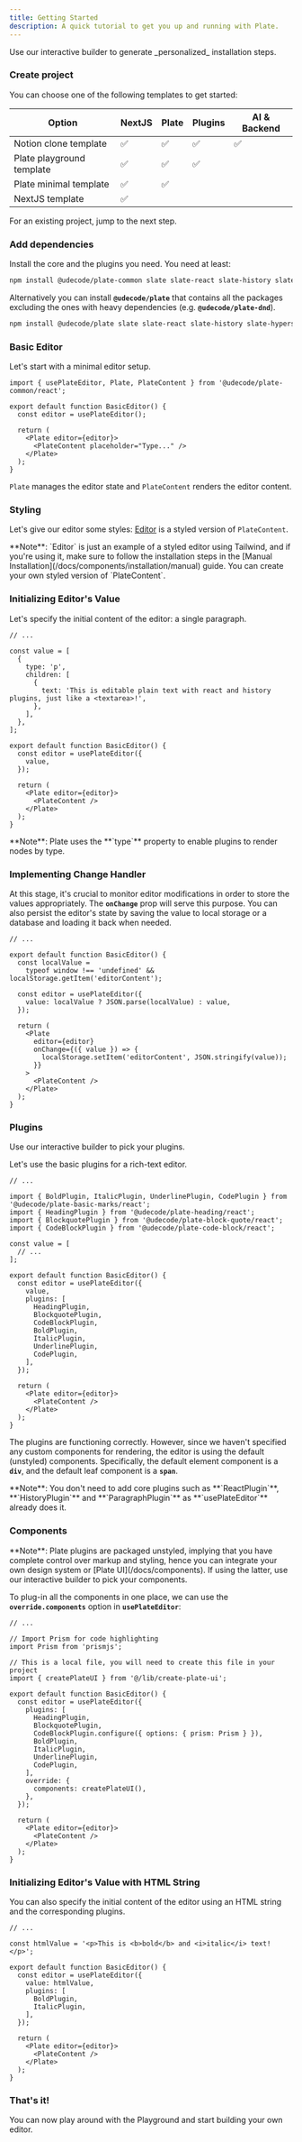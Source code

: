 ```yaml
---
title: Getting Started
description: A quick tutorial to get you up and running with Plate.
---
```


<Callout className="my-4">
  Use our <Link href="/?builder=true" target="_blank">interactive builder</Link> to generate _personalized_ installation steps.
</Callout>

<Steps>

### Create project

You can choose one of the following templates to get started:

| Option                                                                                                             | NextJS |  Plate | Plugins | AI & Backend |
| ------------------------------------------------------------------------------------------------------------------ | ------ |  ----- | ------- | --- |
| <Link target="_blank" href="https://pro.platejs.org/docs/templates/potion">Notion clone template</Link>     | ✅      | ✅    | ✅   | ✅  |✅ |
| <Link target="_blank" href="https://github.com/udecode/plate-playground-template">Plate playground template</Link> | ✅      | ✅    | ✅  |  |
| <Link target="_blank" href="https://github.com/udecode/plate-template">Plate minimal template</Link>               | ✅      | ✅    |    |   |  
| <Link target="_blank" href="/docs/components/installation/next">NextJS template</Link>                             | ✅      |       |    |  |

For an existing project, jump to the next step.

### Add dependencies

Install the core and the plugins you need. You need at least:

```bash
npm install @udecode/plate-common slate slate-react slate-history slate-hyperscript react react-dom
```

Alternatively you can install **`@udecode/plate`** that contains all the packages excluding the ones with heavy dependencies (e.g. **`@udecode/plate-dnd`**).

```bash
npm install @udecode/plate slate slate-react slate-history slate-hyperscript react react-dom
```

### Basic Editor

Let's start with a minimal editor setup.

```tsx showLineNumbers {4,7-9}
import { usePlateEditor, Plate, PlateContent } from '@udecode/plate-common/react';

export default function BasicEditor() {
  const editor = usePlateEditor();

  return (
    <Plate editor={editor}>
      <PlateContent placeholder="Type..." />
    </Plate>
  );
}
```

`Plate` manages the editor state and `PlateContent` renders the editor content.

<ComponentPreview name="basic-editor-default-demo" padding="md" />

### Styling

Let's give our editor some styles: [Editor](/docs/components/editor) is a styled version of `PlateContent`.

<ComponentPreview name="basic-editor-styling-demo" padding="md" />

<Callout className="mt-4">
  **Note**: `Editor` is just an example of a styled editor using Tailwind, and if you're using it, make sure to follow the installation steps in the [Manual Installation](/docs/components/installation/manual) guide. You can create your own styled version of `PlateContent`.
  <ComponentSource name="editor" />
</Callout>

### Initializing Editor's Value

Let's specify the initial content of the editor: a single paragraph.

```tsx showLineNumbers {3-12,16}
// ...

const value = [
  {
    type: 'p',
    children: [
      {
        text: 'This is editable plain text with react and history plugins, just like a <textarea>!',
      },
    ],
  },
];

export default function BasicEditor() {
  const editor = usePlateEditor({
    value,
  });

  return (
    <Plate editor={editor}>
      <PlateContent />
    </Plate>
  );
}
```

<Callout className="mt-4">
  **Note**: Plate uses the **`type`** property to enable plugins to render nodes
  by type.
</Callout>

<ComponentPreview name="basic-editor-value-demo" padding="md" />

### Implementing Change Handler

At this stage, it's crucial to monitor editor modifications in order to store the values appropriately. The **`onChange`** prop will serve this purpose. You can also persist the editor's state by saving the value to local storage or a database and loading it back when needed.

```tsx showLineNumbers {4-5,8,14-16}
// ...

export default function BasicEditor() {
  const localValue =
    typeof window !== 'undefined' && localStorage.getItem('editorContent');

  const editor = usePlateEditor({
    value: localValue ? JSON.parse(localValue) : value,
  });

  return (
    <Plate
      editor={editor}
      onChange={({ value }) => {
        localStorage.setItem('editorContent', JSON.stringify(value));
      }}
    >
      <PlateContent />
    </Plate>
  );
}
```

<ComponentPreview name="basic-editor-handler-demo" padding="md" />

### Plugins

<Callout className="my-4">
  Use our <Link href="/?builder=true" target="_blank">interactive builder</Link> to pick your plugins.
</Callout>

Let's use the basic plugins for a rich-text editor.

```tsx showLineNumbers {15-23}
// ...

import { BoldPlugin, ItalicPlugin, UnderlinePlugin, CodePlugin } from '@udecode/plate-basic-marks/react';
import { HeadingPlugin } from '@udecode/plate-heading/react';
import { BlockquotePlugin } from '@udecode/plate-block-quote/react';
import { CodeBlockPlugin } from '@udecode/plate-code-block/react';

const value = [
  // ...
];

export default function BasicEditor() {
  const editor = usePlateEditor({
    value,
    plugins: [
      HeadingPlugin,
      BlockquotePlugin,
      CodeBlockPlugin,
      BoldPlugin,
      ItalicPlugin,
      UnderlinePlugin,
      CodePlugin,
    ],
  });

  return (
    <Plate editor={editor}>
      <PlateContent />
    </Plate>
  );
}
```

<ComponentPreview name="basic-plugins-default-demo" padding="md" />

The plugins are functioning correctly. However, since we haven't specified any custom components for rendering, the editor is using the default (unstyled) components. Specifically, the default element component is a **`div`**, and the default leaf component is a **`span`**.

<Callout className="mt-4">
  **Note**: You don't need to add core plugins such as **`ReactPlugin`**,
  **`HistoryPlugin`** and **`ParagraphPlugin`** as **`usePlateEditor`** already does it.
</Callout>

### Components

<Callout className="mt-4">
  **Note**: Plate plugins are packaged unstyled, implying that you have complete
  control over markup and styling, hence you can integrate your own design
  system or [Plate UI](/docs/components). If using the latter, use our <Link href="/?builder=true" target="_blank">interactive builder</Link> to pick your components.
</Callout>

To plug-in all the components in one place, we can use the **`override.components`** option in **`usePlateEditor`**:

```tsx showLineNumbers {14,20-22}
// ...

// Import Prism for code highlighting
import Prism from 'prismjs';

// This is a local file, you will need to create this file in your project
import { createPlateUI } from '@/lib/create-plate-ui';

export default function BasicEditor() {
  const editor = usePlateEditor({
    plugins: [
      HeadingPlugin,
      BlockquotePlugin,
      CodeBlockPlugin.configure({ options: { prism: Prism } }),
      BoldPlugin,
      ItalicPlugin,
      UnderlinePlugin,
      CodePlugin,
    ],
    override: {
      components: createPlateUI(),
    },
  });

  return (
    <Plate editor={editor}>
      <PlateContent />
    </Plate>
  );
}
```

<ComponentSource src="src/lib/plate/create-plate-ui.ts" />

<ComponentPreview name="basic-plugins-components-demo" padding="md" />

### Initializing Editor's Value with HTML String

You can also specify the initial content of the editor using an HTML string and the corresponding plugins.

```tsx showLineNumbers {3,7}
// ...

const htmlValue = '<p>This is <b>bold</b> and <i>italic</i> text!</p>';

export default function BasicEditor() {
  const editor = usePlateEditor({
    value: htmlValue,
    plugins: [
      BoldPlugin,
      ItalicPlugin,
    ],
  });

  return (
    <Plate editor={editor}>
      <PlateContent />
    </Plate>
  );
}
```

### That's it!

You can now play around with the <Link href="/?builder=true">Playground</Link> and start building your own editor.

</Steps>
